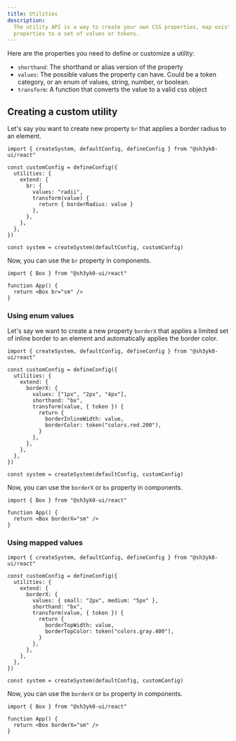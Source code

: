 ```yaml
---
title: Utilities
description:
  The utility API is a way to create your own CSS properties, map existing
  properties to a set of values or tokens.
---
```


Here are the properties you need to define or customize a utility:

- `shorthand`: The shorthand or alias version of the property
- `values`: The possible values the property can have. Could be a token
  category, or an enum of values, string, number, or boolean.
- `transform`: A function that converts the value to a valid css object

## Creating a custom utility

Let's say you want to create new property `br` that applies a border radius to
an element.

```tsx title="components/ui/provider.tsx"
import { createSystem, defaultConfig, defineConfig } from "@sh3yk0-ui/react"

const customConfig = defineConfig({
  utilities: {
    extend: {
      br: {
        values: "radii",
        transform(value) {
          return { borderRadius: value }
        },
      },
    },
  },
})

const system = createSystem(defaultConfig, customConfig)
```

Now, you can use the `br` property in components.

```tsx title="app.tsx"
import { Box } from "@sh3yk0-ui/react"

function App() {
  return <Box br="sm" />
}
```

### Using enum values

Let's say we want to create a new property `borderX` that applies a limited set
of inline border to an element and automatically applies the border color.

```tsx title="components/ui/provider.tsx"
import { createSystem, defaultConfig, defineConfig } from "@sh3yk0-ui/react"

const customConfig = defineConfig({
  utilities: {
    extend: {
      borderX: {
        values: ["1px", "2px", "4px"],
        shorthand: "bx",
        transform(value, { token }) {
          return {
            borderInlineWidth: value,
            borderColor: token("colors.red.200"),
          }
        },
      },
    },
  },
})

const system = createSystem(defaultConfig, customConfig)
```

Now, you can use the `borderX` or `bx` property in components.

```tsx title="app.tsx"
import { Box } from "@sh3yk0-ui/react"

function App() {
  return <Box borderX="sm" />
}
```

### Using mapped values

```tsx title="components/ui/provider.tsx"
import { createSystem, defaultConfig, defineConfig } from "@sh3yk0-ui/react"

const customConfig = defineConfig({
  utilities: {
    extend: {
      borderX: {
        values: { small: "2px", medium: "5px" },
        shorthand: "bx",
        transform(value, { token }) {
          return {
            borderTopWidth: value,
            borderTopColor: token("colors.gray.400"),
          }
        },
      },
    },
  },
})

const system = createSystem(defaultConfig, customConfig)
```

Now, you can use the `borderX` or `bx` property in components.

```tsx title="app.tsx"
import { Box } from "@sh3yk0-ui/react"

function App() {
  return <Box borderX="sm" />
}
```
